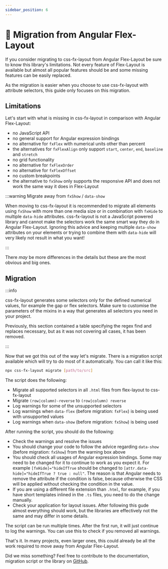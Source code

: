 ```yaml
---
sidebar_position: 6
---
```


# 🧭 Migration from Angular Flex-Layout

If you consider migrating to css-fx-layout from Angular Flex-Layout be sure to know this library's limitations.
Not every feature of Flex-Layout is available but almost all popular features should be and some missing features can be
easily replaced.

As the migration is easier when you choose to use css-fx-layout with attribute selectors, this guide only focuses on this migration.

## Limitations

Let's start with what is missing in css-fx-layout in comparison with Angular Flex-Layout:

* no JavaScript API
* no general support for Angular expression bindings
* no alternative for `fxFlex` with numerical units other than percent
* the alternatives for `fxFlexAlign` only support `start`, `center`, `end`, `baseline` and `stretch`
* no grid functionality
* no alternative for `fxFlexOrder`
* no alternative for `fxFlexOffset`
* no custom breakpoints
* the alternative to `fxShow` only supports the responsive API and does not work the same way it does in Flex-Layout

:::warning Migrate away from `fxShow` / `data-show`

When moving to css-fx-layout it is recommended to migrate all elements using `fxShow` with more than one media size or in combination with `fxHide` to multiple `data-hide` attributes.
css-fx-layout is not a JavaScript powered library and cannot make the selectors work the same smart way they do in Angular Flex-Layout. Ignoring this advice and
keeping multiple `data-show` attributes on your elements or trying to combine them with `data-hide` will very likely not result in what you want!

:::

There *may* be more differences in the details but these are the most obvious and big ones.

## Migration

:::info

css-fx-layout generates some selectors only for the defined numerical values, for example the gap or flex selectors.
Make sure to customise the parameters of the mixins in a way that generates all selectors you need in your project.

Previously, this section contained a table specifying the regex find and replaces necessary, but as it was not covering all cases, it has been removed.

:::

Now that we got this out of the way let's migrate.
There is a migration script available which will try to do most of it automatically.
You can call it like this:

```bash
npx css-fx-layout migrate [path/to/src]
```

The script does the following:

* Migrate all supported selectors in all `.html` files from flex-layout to css-fx-layout
* Migrate `(row|column)-reverse` to `(row|column) reverse`
* Log warnings for some of the unsupported selectors
* Log warnings when `data-flex` (before migration: `fxFlex`) is being used with unsupported values
* Log warnings when `data-show` (before migration: `fxShow`) is being used

After running the script, you should do the following:

* Check the warnings and resolve the issues
* You should change your code to follow the advice regarding `data-show` (before migration: `fxShow`) from the warning box above
* You should check all usages of Angular expression bindings. Some may need to be changed for it to continue to work as you expect it. For example `[fxHide]="hideIfTrue` should be changed to `[attr.data-hide]="hideIfTrue ? true : null"`. The reason is that Angular needs to remove the attribute if the condition is false, because otherwise the CSS will be applied without checking the condition in the value.
* If you are using a different file extension than `.html`, for example, if you have short templates inlined in the `.ts` files, you need to do the change manually.
* Check your application for layout issues. After following this gude almost everything should work, but the libraries are effectively not the same and may differ in some details.

The script can be run multiple times. After the first run, it will just continue to log the warnings. You can use this to check if you removed all warnings.

That's it.
In many projects, even larger ones, this could already be all the work required to move away from Angular Flex-Layout.

Did we miss something? Feel free to contribute to the documentation, migration script or the library on [GitHub](https://github.com/philmtd/css-fx-layout).